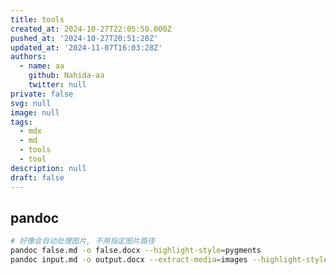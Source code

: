 ```yaml
---
title: tools
created_at: 2024-10-27T22:05:50.000Z
pushed_at: '2024-10-27T20:51:28Z'
updated_at: '2024-11-07T16:03:28Z'
authors:
  - name: aa
    github: Nahida-aa
    twitter: null
private: false
svg: null
image: null
tags:
  - mdx
  - md
  - tools
  - tool
description: null
draft: false
---
```

## pandoc
```sh
# 好像会自动处理图片, 不用指定图片路径
pandoc false.md -o false.docx --highlight-style=pygments
pandoc input.md -o output.docx --extract-media=images --highlight-style=pygments
```
